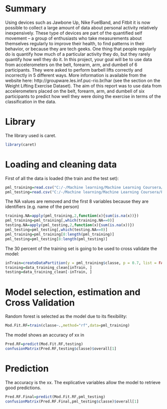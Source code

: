 # Summary
Using devices such as Jawbone Up, Nike FuelBand, and Fitbit it is now possible to collect a large amount of data about personal activity relatively inexpensively. These type of devices are part of the quantified self movement – a group of enthusiasts who take measurements about themselves regularly to improve their health, to find patterns in their behavior, or because they are tech geeks. One thing that people regularly do is quantify how much of a particular activity they do, but they rarely quantify how well they do it. In this project, your goal will be to use data from accelerometers on the belt, forearm, arm, and dumbell of 6 participants. They were asked to perform barbell lifts correctly and incorrectly in 5 different ways. More information is available from the website here: http://groupware.les.inf.puc-rio.br/har (see the section on the Weight Lifting Exercise Dataset).
The aim of this report was to use data from accelerometers placed on the belt, forearm, arm, and dumbell of six participants to predict how well they were doing the exercise in terms of the classification in the data. 

# Library
The library used is caret.
```r
library(caret)
```
# Loading and cleaning data

First of all the data is loaded (the train and the test set):
```r
pml_training=read.csv("C:/-/Machine learning/Machine Learning Coursera/Project/pml-training.csv",na.strings=c("NA",""," "))
pml_testing=read.csv("C:/-/Machine learning/Machine Learning Coursera/Project/pml-testing.csv",na.strings=c("NA",""," "))
```
The NA values are removed and the first 8 variables because they are identifiers (e.g. name of the person)
```r
training.NA=apply(pml_training,2,function(x){sum(is.na(x))})
pml_training=pml_training[,which(training.NA==0)]
testing.NA=apply(pml_testing,2,function(x){sum(is.na(x))})
pml_testing=pml_testing[,which(testing.NA==0)]
pml_training=pml_training[8:length(pml_training)]
pml_testing=pml_testing[8:length(pml_testing)]
```
The 30 percent of the training set is going to be used to cross validate the model:
```r
inTrain=createDataPartition(y = pml_training$classe, p = 0.7, list = FALSE)
training=data_training_clean[inTrain, ]
testing=data_training_clean[-inTrain, ]
```
# Model selection, estimation and Cross Validation

Random forest is selected as the model due to its flexibility:
```r
Mod.Fit.RF=train(classe~.,method="rf",data=pml_training)
```
The model shows an accuracy of xx in
```r
Pred.RF=predict(Mod.Fit.RF,testing)
confusionMatrix(Pred.RF,testing$classe)$overall[1]
```

# Prediction
The accuracy is the xx. The explicative variables allow the model to retrieve good predictions.
```r
Pred.RF.Final=predict(Mod.Fit.RF,pml_testing)
confusionMatrix(Pred.RF.Final,pml_testing$classe)$overall[1]
```


